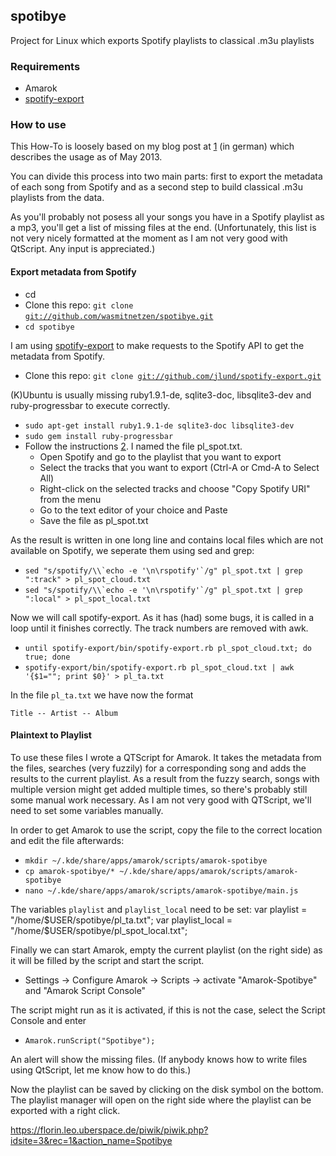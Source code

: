 ==spotibye==

Project for Linux which exports Spotify playlists to classical .m3u playlists
===Requirements===

* Amarok
* [https://github.com/jlund/spotify-export spotify-export]

===How to use===

This How-To is loosely based on my blog post at [http://blog.wasmitnetzen.de/?p=192] (in german) which describes the usage as of May 2013.

You can divide this process into two main parts: first to export the metadata of each song from Spotify and as a second step to build classical .m3u playlists from the data.

As you'll probably not posess all your songs you have in a Spotify playlist as a mp3, you'll get a list of missing files at the end. (Unfortunately, this list is not very nicely formatted at the moment as I am not very good with QtScript. Any input is appreciated.)

====Export metadata from Spotify====

* cd
* Clone this repo: <code>git clone git://github.com/wasmitnetzen/spotibye.git</code>
* <code>cd spotibye</code>

I am using [https://github.com/jlund/spotify-export spotify-export] to make requests to the Spotify API to get the metadata from Spotify.
* Clone this repo: <code>git clone git://github.com/jlund/spotify-export.git</code>

(K)Ubuntu is usually missing ruby1.9.1-de, sqlite3-doc, libsqlite3-dev and ruby-progressbar to execute correctly.
* <code>sudo apt-get install ruby1.9.1-de sqlite3-doc libsqlite3-dev</code>
* <code>sudo gem install ruby-progressbar</code>
* Follow the instructions [https://github.com/jlund/spotify-export/blob/master/README.md]. I named the file pl_spot.txt.
** Open Spotify and go to the playlist that you want to export
** Select the tracks that you want to export (Ctrl-A or Cmd-A to Select All)
** Right-click on the selected tracks and choose "Copy Spotify URI" from the menu
** Go to the text editor of your choice and Paste
** Save the file as pl_spot.txt

As the result is written in one long line and contains local files which are not available on Spotify, we seperate them using sed and grep:

* <code>sed "s/spotify/\\`echo -e '\n\rspotify'`/g" pl_spot.txt | grep ":track" > pl_spot_cloud.txt</code>
* <code>sed "s/spotify/\\`echo -e '\n\rspotify'`/g" pl_spot.txt | grep ":local" > pl_spot_local.txt</code>

Now we will call spotify-export. As it has (had) some bugs, it is called in a loop until it finishes correctly. The track numbers are removed with awk.
* <code>until spotify-export/bin/spotify-export.rb pl_spot_cloud.txt; do true; done</code>
* <code>spotify-export/bin/spotify-export.rb pl_spot_cloud.txt | awk '{$1=""; print $0}' > pl_ta.txt</code>

In the file <code>pl_ta.txt</code> we have now the format
 Title -- Artist -- Album

====Plaintext to Playlist====
To use these files I wrote a QTScript for Amarok. It takes the metadata from the files, searches (very fuzzily) for a corresponding song and adds the results to the current playlist. As a result from the fuzzy search, songs with multiple version might get added multiple times, so there's probably still some manual work necessary. As I am not very good with QTScript, we'll need to set some variables manually.

In order to get Amarok to use the script, copy the file to the correct location and edit the file afterwards:

* <code>mkdir ~/.kde/share/apps/amarok/scripts/amarok-spotibye</code>
* <code>cp amarok-spotibye/* ~/.kde/share/apps/amarok/scripts/amarok-spotibye</code>
* <code>nano ~/.kde/share/apps/amarok/scripts/amarok-spotibye/main.js</code>

The variables <code>playlist</code> and <code>playlist_local</code> need to be set:
<code lang="text/javascript">
var playlist = "/home/$USER/spotibye/pl_ta.txt";
var playlist_local = "/home/$USER/spotibye/pl_spot_local.txt";
</code>

Finally we can start Amarok, empty the current playlist (on the right side) as it will be filled by the script and start the script.

* Settings -> Configure Amarok -> Scripts -> activate "Amarok-Spotibye" and "Amarok Script Console"

The script might run as it is activated, if this is not the case, select the Script Console and enter

*<code>Amarok.runScript("Spotibye");</code>

An alert will show the missing files. (If anybody knows how to write files using QtScript, let me know how to do this.)

Now the playlist can be saved by clicking on the disk symbol on the bottom. The playlist manager will open on the right side where the playlist can be exported with a right click.

https://florin.leo.uberspace.de/piwik/piwik.php?idsite=3&amp;rec=1&amp;action_name=Spotibye